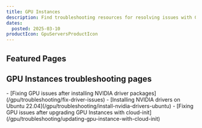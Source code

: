 ```yaml
---
title: GPU Instances
description: Find troubleshooting resources for resolving issues with GPU Instances.
dates:
  posted: 2025-03-10
productIcon: GpuServersProductIcon
---
```


<ProductHeader
  productName="GPU Instances troubleshooting"
  productLogo="instances"
  description="Learn how to fix common issues with Scaleway GPU Instances."
/>

## Featured Pages

<Grid>
    <Card
      title="Instances FAQ"
      description="General info on Scaleway Instances."
      url="/instances/faq/"
      label="See more"
    />
    <Card
      title="Choosing the right GPU Instance type"
      description="Select the best GPU Instance for your needs."
      url="/gpu/reference-content/choosing-gpu-instance-type/"
      label="See more"
    />
    <Card
      title="GPU Instances internet and Block Storage bandwidth overview"
      description="Bandwidth details for GPU Instances."
      url="/gpu/reference-content/gpu-instances-bandwidth-overview/"
      label="See more"
    />
</Grid>
<Grid>
    <Card
      title="NVIDIA GPU time-slicing with Kubernetes"
      description="Share a GPU across Kubernetes Pods."
      url="/gpu/reference-content/kubernetes-gpu-time-slicing/"
      label="See more"
    />
    <Card
      title="Installing NVIDIA drivers on Ubuntu 22.04"
      description="Manually install NVIDIA drivers on Ubuntu."
      url="/gpu/troubleshooting/install-nvidia-drivers-ubuntu/"
      label="See more"
    />
    <Card
      title="Docker AI images"
      description="Ready-to-use AI Docker images."
      url="/gpu/reference-content/docker-images/"
      label="See more"
    />
</Grid>

## GPU Instances troubleshooting pages

<LinksList>
  - [Fixing GPU issues after installing NVIDIA driver packages](/gpu/troubleshooting/fix-driver-issues)
  - [Installing NVIDIA drivers on Ubuntu 22.04](/gpu/troubleshooting/install-nvidia-drivers-ubuntu)
  - [Fixing GPU issues after upgrading GPU Instances with cloud-init](/gpu/troubleshooting/updating-gpu-instance-with-cloud-init)
</LinksList>

